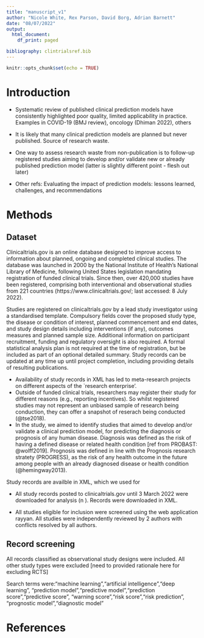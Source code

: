 ```yaml
---
title: "manuscript_v1"
author: "Nicole White, Rex Parson, David Borg, Adrian Barnett"
date: "08/07/2022"
output:
  html_document:
    df_print: paged

bibliography: clintrialsref.bib 
---
```


```r
knitr::opts_chunk$set(echo = TRUE)
```

# Introduction

* Systematic review of published clinical prediction models have consistently highlighted poor quality, limited applicability in practice. Examples in COVID-19 (BMJ review), oncology (Dhiman 2022), others

* It is likely that many clinical prediction models are planned but never published. Source of research waste.

* One way to assess research waste from non-publication is to follow-up registered studies aiming to develop and/or validate new or already published prediction model (latter is slightly different point - flesh out later)


* Other refs: Evaluating the impact of prediction models: lessons learned, challenges, and recommendations

# Methods

## Dataset

Clinicaltrials.gov is an online database designed to improve access to information about planned, ongoing and completed clinical studies. The database was launched in 2000 by the National Institute of Health’s National Library of Medicine, following United States legislation mandating registration of funded clinical trials. Since then, over 420,000 studies have been registered, comprising both interventional and observational studies from 221 countries (https://www.clinicaltrials.gov/; last accessed: 8 July 2022). 

Studies are registered on clinicaltrials.gov by a lead study investigator using a standardised template. Compulsory fields cover the proposed study type, the disease or condition of interest, planned commencement and end dates, and study design details including interventions (if any), outcomes measures and planned sample size. Additional information on participant recruitment, funding and regulatory oversight is also required. A formal statistical analysis plan is not required at the time of registration, but be included as part of an optional detailed summary. Study records can be updated at any time up until project completion, including providing details of resulting publications.

* Availability of study records in XML has led to meta-research projects on different aspects of the `research enterprise'.
* Outside of funded clinical trials, researchers may register their study for different reasons (e.g., reporting incentives). So whilst registered studies may not represent an unbiased sample of research being conduction, they can offer a snapshot of reserach being conducted (@tse2018). 
* In the study, we aimed to identify studies that aimed to develop and/or validate a clinical prediction model, for predicting the diagnosis or prognosis of any human disease. Diagnosis was defined as the risk of having a defined disease or related health condition [ref from PROBAST: @wolff2019]. Prognosis was defined in line with the Prognosis research stratety (PROGRESS), as the risk of any health outcome in the future among people with an already diagnosed disease or health condition (@hemingway2013). 



Study records are availble in XML, which we used for 

* All study records posted to clinicaltrials.gov until 3 March 2022 were downloaded for analysis (n ). Records were downloaded in XML.

* All studies eligible for inclusion were screened using the web application rayyan. All studies were independently reviewed by 2 authors with conflicts resolved by all authors.

## Record screening

All records classified as observational study designs were included. All other study types were excluded [need to provided rationale here for excluding RCTS]

Search terms were:"machine learning","artificial intelligence","deep learning",
  "prediction model","predictive model","prediction score","predictive score",
  "warning score","risk score","risk prediction",
  "prognostic model","diagnostic model"


# References
